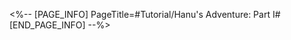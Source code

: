<%-- [PAGE_INFO]
PageTitle=#Tutorial/Hanu's Adventure: Part I#
[END_PAGE_INFO] --%>
{{Tutorial
|sort      = 605701
|title     = Hanu's Adventure: Part I
|subtitle  = 
|type      = Adventure
|about     = 
|image1    = Tutorial Hanu's Adventure Part I 1.png{{subst:void|<!--$UPLOAD:<<SpriteOutput/TutorialPic/TutorialPage_605701.png>-<Tutorial Hanu's Adventure Part I 1.png>-<Tutorial Files>>-->}}
|text1     = Clock Studios has designed an arcade game in Penacony's Dreamscape, able to let the guests play the cartoon character Hanu through the transformation device, and experience a miraculous adventure in a corner of the Dreamscape.
|image2    = Tutorial Hanu's Adventure Part I 2.png{{subst:void|<!--$UPLOAD:<<SpriteOutput/TutorialPic/TutorialPage_605702.png>-<Tutorial Hanu's Adventure Part I 2.png>-<Tutorial Files>>-->}}
|text2     = In the story of ''Hanu's Adventure'', he was made smaller by Boss Stone's strange device. He then had to experience a grand adventure with his small body and take back the treasure Boss Stone took from the town.
|image3    = Tutorial Hanu's Adventure Part I 3.png{{subst:void|<!--$UPLOAD:<<SpriteOutput/TutorialPic/TutorialPage_605703.png>-<Tutorial Hanu's Adventure Part I 3.png>-<Tutorial Files>>-->}}
|text3     = A pair of wolf-like sharp eyes are hidden under Hanu's sunglasses. Use the button to activate his Hanu Vision to observe the tools that can be utilized, and try to find the hidden treasure.
}}